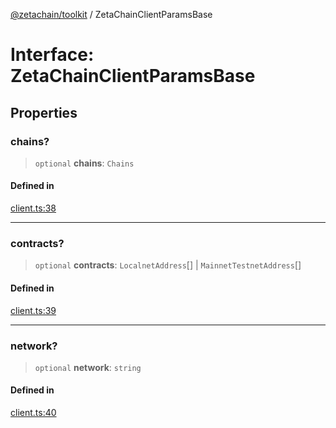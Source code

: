 [@zetachain/toolkit](/src/pages/developers/frontend/toolkit/index.mdx) / ZetaChainClientParamsBase

# Interface: ZetaChainClientParamsBase

## Properties

### chains?

> `optional` **chains**: `Chains`

#### Defined in

[client.ts:38](https://github.com/zeta-chain/toolkit/blob/542ef856894da0ed38ef2a757d2c0d70c2bb020d/packages/client/src/client.ts#L38)

***

### contracts?

> `optional` **contracts**: `LocalnetAddress`[] \| `MainnetTestnetAddress`[]

#### Defined in

[client.ts:39](https://github.com/zeta-chain/toolkit/blob/542ef856894da0ed38ef2a757d2c0d70c2bb020d/packages/client/src/client.ts#L39)

***

### network?

> `optional` **network**: `string`

#### Defined in

[client.ts:40](https://github.com/zeta-chain/toolkit/blob/542ef856894da0ed38ef2a757d2c0d70c2bb020d/packages/client/src/client.ts#L40)
